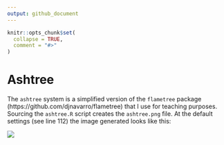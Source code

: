 ```yaml
---
output: github_document
---
```


<!-- README.md is generated from README.Rmd. Please edit that file -->

```r
knitr::opts_chunk$set(
  collapse = TRUE,
  comment = "#>"
)
```

# Ashtree

The `ashtree` system is a simplified version of the `flametree` package (https://github.com/djnavarro/flametree) that I use for teaching purposes. Sourcing the `ashtree.R` script creates the `ashtree.png` file. At the default settings (see line 112) the image generated looks like this:

![](ashtree.png)
